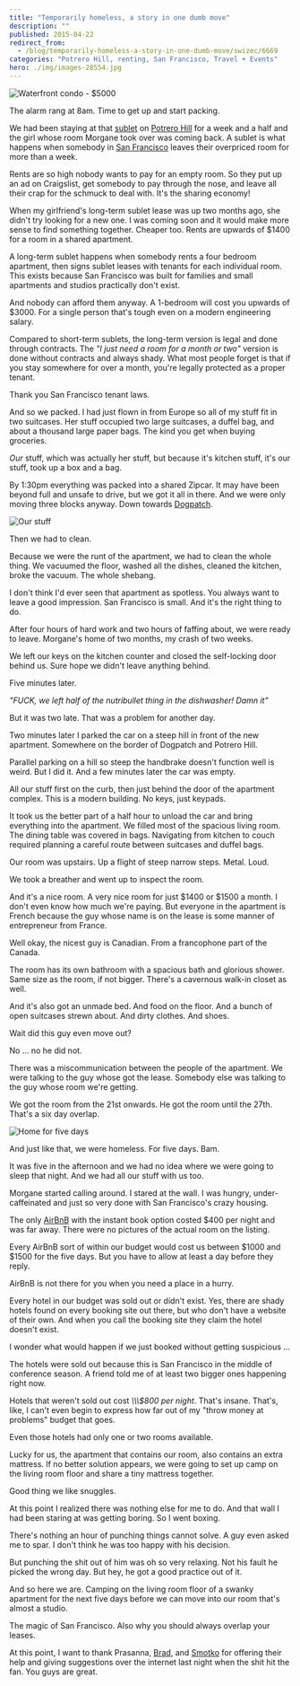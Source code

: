 ```yaml
---
title: "Temporarily homeless, a story in one dumb move"
description: ""
published: 2015-04-22
redirect_from:
  - /blog/temporarily-homeless-a-story-in-one-dumb-move/swizec/6669
categories: "Potrero Hill, renting, San Francisco, Travel + Events"
hero: ./img/images-28554.jpg
---
```


![Waterfront condo - $5000](./img/images-28554.jpg "Waterfront condo - $5000")

The alarm rang at 8am. Time to get up and start packing.

We had been staying at that [sublet](http://en.wikipedia.org/wiki/Lease "Lease") on [Potrero Hill](<http://maps.google.com/maps?ll=37.75716,-122.39986&spn=0.1,0.1&q=37.75716,-122.39986 (Potrero%20Hill%2C%20San%20Francisco)&t=h> "Potrero Hill, San Francisco") for a week and a half and the girl whose room Morgane took over was coming back. A sublet is what happens when somebody in [San Francisco](<http://maps.google.com/maps?ll=37.7833333333,-122.416666667&spn=0.1,0.1&q=37.7833333333,-122.416666667 (San%20Francisco)&t=h> "San Francisco") leaves their overpriced room for more than a week.

Rents are so high nobody wants to pay for an empty room. So they put up an ad on Craigslist, get somebody to pay through the nose, and leave all their crap for the schmuck to deal with. It's the sharing economy!

When my girlfriend's long-term sublet lease was up two months ago, she didn't try looking for a new one. I was coming soon and it would make more sense to find something together. Cheaper too. Rents are upwards of $1400 for a room in a shared apartment.

A long-term sublet happens when somebody rents a four bedroom apartment, then signs sublet leases with tenants for each individual room. This exists because San Francisco was built for families and small apartments and studios practically don't exist.

And nobody can afford them anyway. A 1-bedroom will cost you upwards of $3000. For a single person that's tough even on a modern engineering salary.

Compared to short-term sublets, the long-term version is legal and done through contracts. The _"I just need a room for a month or two"_ version is done without contracts and always shady. What most people forget is that if you stay somewhere for over a month, you're legally protected as a proper tenant.

Thank you San Francisco tenant laws.

And so we packed. I had just flown in from Europe so all of my stuff fit in two suitcases. Her stuff occupied two large suitcases, a duffel bag, and about a thousand large paper bags. The kind you get when buying groceries.

_Our_ stuff, which was actually her stuff, but because it's kitchen stuff, it's our stuff, took up a box and a bag.

By 1:30pm everything was packed into a shared Zipcar. It may have been beyond full and unsafe to drive, but we got it all in there. And we were only moving three blocks anyway. Down towards [Dogpatch](http://en.wikipedia.org/wiki/Dogpatch "Dogpatch").

![Our stuff](./img/Our-stuff45hc82.png "Our stuff")

Then we had to clean.

Because we were the runt of the apartment, we had to clean the whole thing. We vacuumed the floor, washed all the dishes, cleaned the kitchen, broke the vacuum. The whole shebang.

I don't think I'd ever seen that apartment as spotless. You always want to leave a good impression. San Francisco is small. And it's the right thing to do.

After four hours of hard work and two hours of faffing about, we were ready to leave. Morgane's home of two months, my crash of two weeks.

We left our keys on the kitchen counter and closed the self-locking door behind us. Sure hope we didn't leave anything behind.

Five minutes later.

_"FUCK, we left half of the nutribullet thing in the dishwasher! Damn it"_

But it was two late. That was a problem for another day.

Two minutes later I parked the car on a steep hill in front of the new apartment. Somewhere on the border of Dogpatch and Potrero Hill.

Parallel parking on a hill so steep the handbrake doesn't function well is weird. But I did it. And a few minutes later the car was empty.

All our stuff first on the curb, then just behind the door of the apartment complex. This is a modern building. No keys, just keypads.

It took us the better part of a half hour to unload the car and bring everything into the apartment. We filled most of the spacious living room. The dining table was covered in bags. Navigating from kitchen to couch required planning a careful route between suitcases and duffel bags.

Our room was upstairs. Up a flight of steep narrow steps. Metal. Loud.

We took a breather and went up to inspect the room.

And it's a nice room. A very nice room for just $1400 or $1500 a month. I don't even know how much we're paying. But everyone in the apartment is French because the guy whose name is on the lease is some manner of entrepreneur from France.

Well okay, the nicest guy is Canadian. From a francophone part of the Canada.

The room has its own bathroom with a spacious bath and glorious shower. Same size as the room, if not bigger. There's a cavernous walk-in closet as well.

And it's also got an unmade bed. And food on the floor. And a bunch of open suitcases strewn about. And dirty clothes. And shoes.

Wait did this guy even move out?

No ... no he did not.

There was a miscommunication between the people of the apartment. We were talking to the guy whose got the lease. Somebody else was talking to the guy whose room we're getting.

We got the room from the 21st onwards. He got the room until the 27th. That's a six day overlap.

![Home for five days](./img/images-28556.jpg "Home for five days")

And just like that, we were homeless. For five days. Bam.

It was five in the afternoon and we had no idea where we were going to sleep that night. And we had all our stuff with us too.

Morgane started calling around. I stared at the wall. I was hungry, under-caffeinated and just so very done with San Francisco's crazy housing.

The only [AirBnB](http://www.airbnb.com/ "Airbnb") with the instant book option costed $400 per night and was far away. There were no pictures of the actual room on the listing.

Every AirBnB sort of within our budget would cost us between $1000 and $1500 for the five days. But you have to allow at least a day before they reply.

AirBnB is not there for you when you need a place in a hurry.

Every hotel in our budget was sold out or didn't exist. Yes, there are shady hotels found on every booking site out there, but who don't have a website of their own. And when you call the booking site they claim the hotel doesn't exist.

I wonder what would happen if we just booked without getting suspicious ...

The hotels were sold out because this is San Francisco in the middle of conference season. A friend told me of at least two bigger ones happening right now.

Hotels that weren't sold out cost _\\\\\\$800 per night_. That's insane. That's, like, I can't even begin to express how far out of my "throw money at problems" budget that goes.

Even those hotels had only one or two rooms available.

Lucky for us, the apartment that contains our room, also contains an extra mattress. If no better solution appears, we were going to set up camp on the living room floor and share a tiny mattress together.

Good thing we like snuggles.

At this point I realized there was nothing else for me to do. And that wall I had been staring at was getting boring. So I went boxing.

There's nothing an hour of punching things cannot solve. A guy even asked me to spar. I don't think he was too happy with his decision.

But punching the shit out of him was oh so very relaxing. Not his fault he picked the wrong day. But hey, he got a good practice out of it.

And so here we are. Camping on the living room floor of a swanky apartment for the next five days before we can move into our room that's almost a studio.

The magic of San Francisco. Also why you should always overlap your leases.

At this point, I want to thank Prasanna, [Brad](https://twitter.com/air_hadoken), and [Smotko](https://twitter.com/Smotko) for offering their help and giving suggestions over the internet last night when the shit hit the fan. You guys are great.
